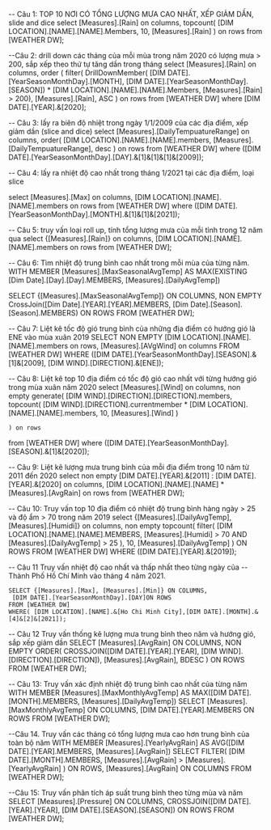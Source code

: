 ﻿-- Câu 1: TOP 10 NƠI CÓ TỔNG LƯỢNG MƯA CAO NHẤT, XẾP GIẢM DẦN, slide and dice
select [Measures].[Rain] on columns,
topcount(
	[DIM LOCATION].[NAME].[NAME].Members,
	10,
	[Measures].[Rain]
) on rows
from [WEATHER DW];

--Câu 2: drill down các tháng của mỗi mùa trong năm 2020 có lượng mưa > 200, sắp xếp theo thứ tự tăng dần trong tháng
select [Measures].[Rain] on columns,
order (
	filter(
		DrillDownMember(
			[DIM DATE].[YearSeasonMonthDay].[MONTH],
			[DIM DATE].[YearSeasonMonthDay].[SEASON]) * [DIM LOCATION].[NAME].[NAME].Members,
		[Measures].[Rain] > 200),
	[Measures].[Rain],
	ASC
) on rows
from [WEATHER DW]
where [DIM DATE].[YEAR].&[2020];


-- Câu 3: lấy ra biên độ nhiệt trong ngày 1/1/2009 của các địa điểm, xếp giảm dần (slice and dice)
select 
	[Measures].[DailyTempuatureRange] on columns,
	order(
		[DIM LOCATION].[NAME].[NAME].members,
		[Measures].[DailyTempuatureRange],
		desc
	) on rows
from [WEATHER DW]
where ([DIM DATE].[YearSeasonMonthDay].[DAY].&[1]&[1]&[1]&[2009]);

-- Câu 4: lấy ra nhiệt độ cao nhất trong tháng 1/2021 tại các địa điểm, loại slice

select [Measures].[Max] on columns,
	[DIM LOCATION].[NAME].[NAME].members on rows
from [WEATHER DW]
where ([DIM DATE].[YearSeasonMonthDay].[MONTH].&[1]&[1]&[2021]);


-- Câu 5: truy vấn loại roll up, tính tổng lượng mưa của mỗi tỉnh trong 12 năm qua
select {[Measures].[Rain]} on columns,
	[DIM LOCATION].[NAME].[NAME].members on rows
from [WEATHER DW];

-- Câu 6: Tìm nhiệt độ trung bình cao nhất trong mỗi mùa của từng năm. 
WITH 
   MEMBER [Measures].[MaxSeasonalAvgTemp] AS 
      MAX(EXISTING [Dim Date].[Day].[Day].MEMBERS, [Measures].[DailyAvgTemp]) 

SELECT 
   {[Measures].[MaxSeasonalAvgTemp]} ON COLUMNS,
   NON EMPTY CrossJoin([Dim Date].[YEAR].[YEAR].MEMBERS, [Dim Date].[Season].[Season].MEMBERS) ON ROWS 
FROM 
   [WEATHER DW];

-- Câu 7: Liệt kê tốc độ gió trung bình của những địa điểm có hướng gió là ENE vào mùa xuân 2019
SELECT 
  NON EMPTY [DIM LOCATION].[NAME].[NAME].members on rows, 
   [Measures].[AVgWind] on columns
FROM 
  [WEATHER DW] 
WHERE 
  ([DIM DATE].[YearSeasonMonthDay].[SEASON].&[1]&[2009],
   [DIM WIND].[DIRECTION].&[ENE]);

-- Câu 8: Liệt kê top 10 địa điểm có tốc độ gió cao nhất với từng hướng gió trong mùa xuân năm 2020
select 
	[Measures].[Wind] on columns,
	non empty 
	generate(
		[DIM WIND].[DIRECTION].[DIRECTION].members,
		topcount(
			[DIM WIND].[DIRECTION].currentmember * [DIM LOCATION].[NAME].[NAME].members,
			10,
			[Measures].[Wind]
		)

	) on rows
from [WEATHER DW]
where ([DIM DATE].[YearSeasonMonthDay].[SEASON].&[1]&[2020]);

-- Câu 9: Liệt kê lượng mưa trung bình của mỗi địa điểm trong 10 năm từ 2011 đến 2020
select 
	non empty [DIM DATE].[YEAR].&[2011] : [DIM DATE].[YEAR].&[2020] on columns,
	[DIM LOCATION].[NAME].[NAME] * [Measures].[AvgRain] on rows 
from 
	[WEATHER DW];

-- Câu 10: Truy vấn top 10 địa điểm có nhiệt độ trung bình hàng ngày > 25 và độ ẩm > 70 trong năm 2019
select {[Measures].[DailyAvgTemp], [Measures].[Humidi]} on columns,
	non empty
		topcount(
			filter(
				[DIM LOCATION].[NAME].[NAME].MEMBERS,
				[Measures].[Humidi] > 70 AND [Measures].[DailyAvgTemp] > 25
			),
			10,
			[Measures].[DailyAvgTemp]
		) ON ROWS
FROM [WEATHER DW]
WHERE ([DIM DATE].[YEAR].&[2019]);

-- Câu 11  Truy vấn nhiệt độ cao nhất và thấp nhất theo từng ngày của 
--         Thành Phố Hồ Chí Minh vào tháng 4 năm 2021.
	
	SELECT {[Measures].[Max], [Measures].[Min]} ON COLUMNS,	
	 [DIM DATE].[YearSeasonMonthDay].[DAY]ON ROWS
	FROM [WEATHER DW]
	WHERE( [DIM LOCATION].[NAME].&[Ho Chi Minh City],[DIM DATE].[MONTH].&[4]&[2]&[2021]);

-- Câu 12 Truy vấn thống kê lượng mưa trung bình theo năm và hướng gió, sắp xếp giảm dần
			SELECT 
			[Measures].[AvgRain] ON COLUMNS,
			NON EMPTY
			ORDER(
			CROSSJOIN([DIM DATE].[YEAR].[YEAR], [DIM WIND].[DIRECTION].[DIRECTION]), 
			[Measures].[AvgRain], 
			BDESC
			) ON ROWS
			FROM [WEATHER DW];

-- Câu 13: Truy vấn xác định nhiệt độ trung bình cao nhất của từng năm
WITH 
MEMBER [Measures].[MaxMonthlyAvgTemp] AS 
    MAX([DIM DATE].[MONTH].MEMBERS, [Measures].[DailyAvgTemp])
SELECT 
    [Measures].[MaxMonthlyAvgTemp] ON COLUMNS,
    [DIM DATE].[YEAR].MEMBERS ON ROWS
FROM [WEATHER DW];

--Câu 14. Truy vấn các tháng có tổng lượng mưa cao hơn trung bình của toàn bộ năm
WITH 
MEMBER [Measures].[YearlyAvgRain] AS 
    AVG([DIM DATE].[YEAR].MEMBERS, [Measures].[AvgRain])
SELECT 
    FILTER(
        [DIM DATE].[MONTH].MEMBERS, 
        [Measures].[AvgRain] > [Measures].[YearlyAvgRain]
    ) ON ROWS,
    [Measures].[AvgRain] ON COLUMNS
FROM [WEATHER DW];

--Câu 15: Truy vấn phân tích áp suất trung bình theo từng mùa và năm
SELECT 
    [Measures].[Pressure] ON COLUMNS,
    CROSSJOIN([DIM DATE].[YEAR].[YEAR], [DIM DATE].[SEASON].[SEASON]) ON ROWS
FROM [WEATHER DW];